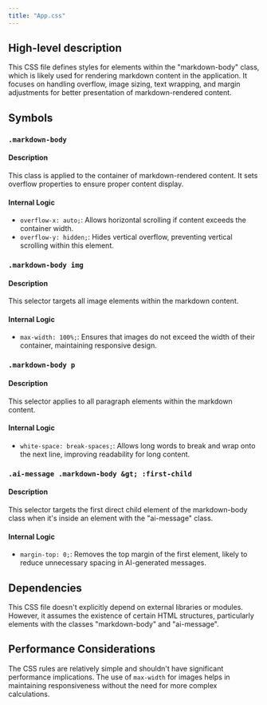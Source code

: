 ```yaml
---
title: "App.css"
---
```


## High-level description
This CSS file defines styles for elements within the "markdown-body" class, which is likely used for rendering markdown content in the application. It focuses on handling overflow, image sizing, text wrapping, and margin adjustments for better presentation of markdown-rendered content.

## Symbols

### `.markdown-body`
#### Description
This class is applied to the container of markdown-rendered content. It sets overflow properties to ensure proper content display.

#### Internal Logic
- `overflow-x: auto;`: Allows horizontal scrolling if content exceeds the container width.
- `overflow-y: hidden;`: Hides vertical overflow, preventing vertical scrolling within this element.

### `.markdown-body img`
#### Description
This selector targets all image elements within the markdown content.

#### Internal Logic
- `max-width: 100%;`: Ensures that images do not exceed the width of their container, maintaining responsive design.

### `.markdown-body p`
#### Description
This selector applies to all paragraph elements within the markdown content.

#### Internal Logic
- `white-space: break-spaces;`: Allows long words to break and wrap onto the next line, improving readability for long content.

### `.ai-message .markdown-body &gt; :first-child`
#### Description
This selector targets the first direct child element of the markdown-body class when it's inside an element with the "ai-message" class.

#### Internal Logic
- `margin-top: 0;`: Removes the top margin of the first element, likely to reduce unnecessary spacing in AI-generated messages.

## Dependencies
This CSS file doesn't explicitly depend on external libraries or modules. However, it assumes the existence of certain HTML structures, particularly elements with the classes "markdown-body" and "ai-message".

## Performance Considerations
The CSS rules are relatively simple and shouldn't have significant performance implications. The use of `max-width` for images helps in maintaining responsiveness without the need for more complex calculations.